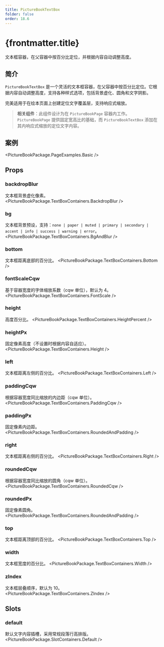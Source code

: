 ```yaml
---
title: PictureBookTextBox
folder: false
order: 18.6
---
```



# {frontmatter.title}

文本框容器，在父容器中按百分比定位，并根据内容自动调整高度。

## 简介

`PictureBookTextBox` 是一个灵活的文本框容器，在父容器中按百分比定位。它根据内容自动调整高度，支持各种样式选项，包括背景虚化、圆角和文字阴影。

完美适用于在绘本页面上创建定位文字覆盖层，支持响应式缩放。

> **相关组件**：此组件设计为在 `PictureBookPage` 容器内工作。`PictureBookPage` 提供固定宽高比的基础，而 `PictureBookTextBox` 添加在其内响应式缩放的定位文字内容。

## 案例

<PictureBookPackage.PageExamples.Basic />

## Props

### backdropBlur
文本框背景虚化像素。
<PictureBookPackage.TextBoxContainers.BackdropBlur />

### bg
文本框背景预设，支持：`none | paper | muted | primary | secondary | accent | info | success | warning | error`。
<PictureBookPackage.TextBoxContainers.BgAndBlur />

### bottom
文本框距离底部的百分比。
<PictureBookPackage.TextBoxContainers.Bottom />

### fontScaleCqw
基于容器宽度的字体缩放系数（cqw 单位），默认为 4。
<PictureBookPackage.TextBoxContainers.FontScale />

### height
高度百分比。
<PictureBookPackage.TextBoxContainers.HeightPercent />

### heightPx
固定像素高度（不设置时根据内容自适应）。
<PictureBookPackage.TextBoxContainers.Height />

### left
文本框距离左侧的百分比。
<PictureBookPackage.TextBoxContainers.Left />

### paddingCqw
根据容器宽度同比缩放的内边距（cqw 单位）。
<PictureBookPackage.TextBoxContainers.PaddingCqw />

### paddingPx
固定像素内边距。
<PictureBookPackage.TextBoxContainers.RoundedAndPadding />

### right
文本框距离右侧的百分比。
<PictureBookPackage.TextBoxContainers.Right />

### roundedCqw
根据容器宽度同比缩放的圆角（cqw 单位）。
<PictureBookPackage.TextBoxContainers.RoundedCqw />

### roundedPx
固定像素圆角。
<PictureBookPackage.TextBoxContainers.RoundedAndPadding />

### top
文本框距离顶部的百分比。
<PictureBookPackage.TextBoxContainers.Top />

### width
文本框宽度的百分比。
<PictureBookPackage.TextBoxContainers.Width />

### zIndex
文本框层叠顺序，默认为 10。
<PictureBookPackage.TextBoxContainers.ZIndex />

## Slots

### default
默认文字内容插槽，采用常规段落行高排版。
<PictureBookPackage.SlotContainers.Default />
